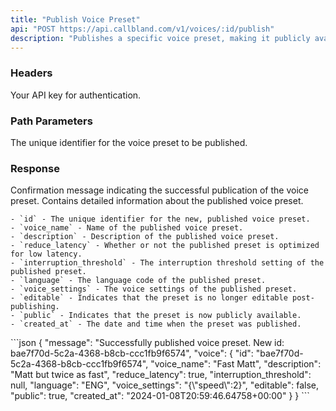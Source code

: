 ```yaml
---
title: "Publish Voice Preset"
api: "POST https://api.callbland.com/v1/voices/:id/publish"
description: "Publishes a specific voice preset, making it publicly available and uneditable."
---
```


### Headers

<ParamField header="authorization" type="string" required>
  Your API key for authentication.
</ParamField>

### Path Parameters

<ParamField query="id" type="string" required>
  The unique identifier for the voice preset to be published.
</ParamField>

### Response

<ResponseField type="string" name="message">
    Confirmation message indicating the successful publication of the voice preset.
</ResponseField>

<ResponseField type="object" name="voice">
    Contains detailed information about the published voice preset. 
    
    - `id` - The unique identifier for the new, published voice preset.
    - `voice_name` - Name of the published voice preset.
    - `description` - Description of the published voice preset.
    - `reduce_latency` - Whether or not the published preset is optimized for low latency.
    - `interruption_threshold` - The interruption threshold setting of the published preset.
    - `language` - The language code of the published preset.
    - `voice_settings` - The voice settings of the published preset.
    - `editable` - Indicates that the preset is no longer editable post-publishing.
    - `public` - Indicates that the preset is now publicly available.
    - `created_at` - The date and time when the preset was published.
</ResponseField>

<ResponseExample>
```json
{
    "message": "Successfully published voice preset. New id: bae7f70d-5c2a-4368-b8cb-ccc1fb9f6574",
    "voice": {
        "id": "bae7f70d-5c2a-4368-b8cb-ccc1fb9f6574",
        "voice_name": "Fast Matt",
        "description": "Matt but twice as fast",
        "reduce_latency": true,
        "interruption_threshold": null,
        "language": "ENG",
        "voice_settings": "{\"speed\":2}",
        "editable": false,
        "public": true,
        "created_at": "2024-01-08T20:59:46.64758+00:00"
    }
}
```
</ResponseExample>